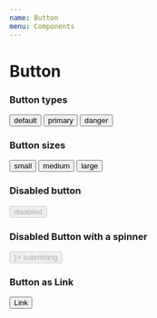 ```yaml
---
name: Button
menu: Components
---
```



# Button

<Props of={Button} />

### Button types

<Playground>
  <Button className="mb">default</Button>
  <Spacer />
  <Button btnType="primary">primary</Button>
  <Spacer />
  <Button btnType="danger">danger</Button>
</Playground>

### Button sizes

<Playground>
  <Button sizing="s">small</Button>
  <Spacer />
  <Button sizing="m">medium</Button>
  <Spacer />
  <Button sizing="l">large</Button>
</Playground>

### Disabled button

<Playground>
  <Button disabled={true}>disabled</Button>
</Playground>

### Disabled Button with a spinner

<Playground>
  <Button disabled={true} submitting={true} renderSpinner={<Spinner />}>
    submitting
  </Button>
</Playground>

### Button as Link

<Playground>
  <Button as="a">Link</Button>
</Playground>

